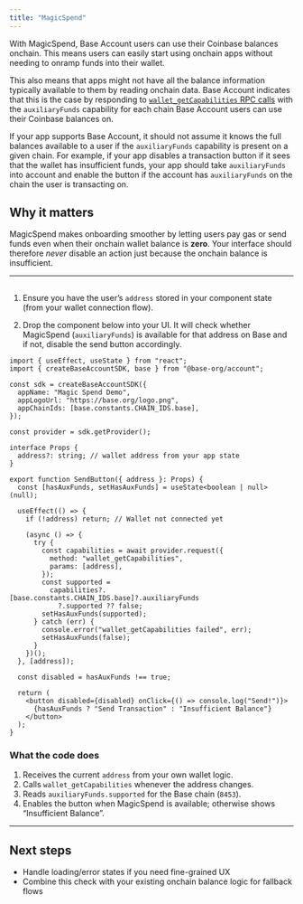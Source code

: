 ```yaml
---
title: "MagicSpend"
---
```


With MagicSpend, Base Account users can use their Coinbase balances onchain. This means users can easily start using onchain apps without needing to onramp funds into their wallet.

This also means that apps might not have all the balance information typically available to them by reading onchain data. Base Account indicates that this is the case by responding to [`wallet_getCapabilities` RPC calls](https://eip5792.xyz/reference/getCapabilities) with the `auxiliaryFunds` capability for each chain Base Account users can use their Coinbase balances on.

If your app supports Base Account, it should not assume it knows the full balances available to a user if the `auxiliaryFunds` capability is present on a given chain. For example, if your app disables a transaction button if it sees that the wallet has insufficient funds, your app should take `auxiliaryFunds` into account and enable the button if the account has `auxiliaryFunds` on the chain the user is transacting on.

## Why it matters

MagicSpend makes onboarding smoother by letting users pay gas or send funds even when their onchain wallet balance is **zero**. Your interface should therefore _never_ disable an action just because the onchain balance is insufficient.

---

## 

1. Ensure you have the user’s `address` stored in your component state (from your wallet connection flow).

2. Drop the component below into your UI. It will check whether MagicSpend (`auxiliaryFunds`) is available for that address on Base and if not, disable the send button accordingly.

```tsx title="SendButton.tsx"
import { useEffect, useState } from "react";
import { createBaseAccountSDK, base } from "@base-org/account";

const sdk = createBaseAccountSDK({
  appName: "Magic Spend Demo",
  appLogoUrl: "https://base.org/logo.png",
  appChainIds: [base.constants.CHAIN_IDS.base],
});

const provider = sdk.getProvider();

interface Props {
  address?: string; // wallet address from your app state
}

export function SendButton({ address }: Props) {
  const [hasAuxFunds, setHasAuxFunds] = useState<boolean | null>(null);

  useEffect(() => {
    if (!address) return; // Wallet not connected yet

    (async () => {
      try {
        const capabilities = await provider.request({
          method: "wallet_getCapabilities",
          params: [address],
        });
        const supported =
          capabilities?.[base.constants.CHAIN_IDS.base]?.auxiliaryFunds
            ?.supported ?? false;
        setHasAuxFunds(supported);
      } catch (err) {
        console.error("wallet_getCapabilities failed", err);
        setHasAuxFunds(false);
      }
    })();
  }, [address]);

  const disabled = hasAuxFunds !== true;

  return (
    <button disabled={disabled} onClick={() => console.log("Send!")}>
      {hasAuxFunds ? "Send Transaction" : "Insufficient Balance"}
    </button>
  );
}
```

### What the code does

1. Receives the current `address` from your own wallet logic.
2. Calls `wallet_getCapabilities` whenever the address changes.
3. Reads `auxiliaryFunds.supported` for the Base chain (`8453`).
4. Enables the button when MagicSpend is available; otherwise shows “Insufficient Balance”.

---

## Next steps

- Handle loading/error states if you need fine-grained UX
- Combine this check with your existing onchain balance logic for fallback flows


<PolicyBanner />
